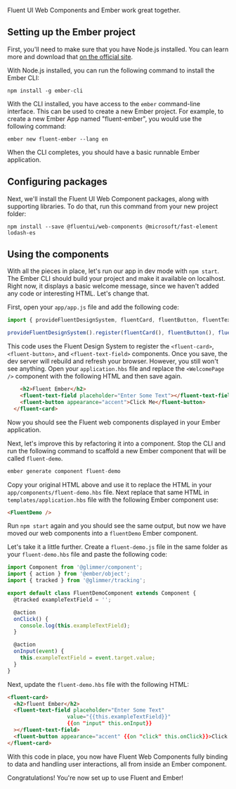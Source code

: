 
<Meta title="Integrations/Ember" />

Fluent UI Web Components and Ember work great together.

## Setting up the Ember project

First, you'll need to make sure that you have Node.js installed. You can learn more and download that [on the official site](https://nodejs.org/).

With Node.js installed, you can run the following command to install the Ember CLI:

```shell
npm install -g ember-cli
```

With the CLI installed, you have access to the `ember` command-line interface. This can be used to create a new Ember project. For example, to create a new Ember App named "fluent-ember", you would use the following command:

```shell
ember new fluent-ember --lang en
```

When the CLI completes, you should have a basic runnable Ember application.

## Configuring packages

Next, we'll install the Fluent UI Web Component packages, along with supporting libraries. To do that, run this command from your new project folder:

```shell
npm install --save @fluentui/web-components @microsoft/fast-element lodash-es
```

## Using the components

With all the pieces in place, let's run our app in dev mode with `npm start`. The Ember CLI should build your project and make it available on localhost. Right now, it displays a basic welcome message, since we haven't added any code or interesting HTML. Let's change that.

First, open your `app/app.js` file and add the following code:

```ts
import { provideFluentDesignSystem, fluentCard, fluentButton, fluentTextField } from '@fluentui/web-components';

provideFluentDesignSystem().register(fluentCard(), fluentButton(), fluentTextField());
```

This code uses the Fluent Design System to register the `<fluent-card>`, `<fluent-button>`, and `<fluent-text-field>` components. Once you save, the dev server will rebuild and refresh your browser. However, you still won't see anything. Open your `application.hbs` file and replace the `<WelcomePage />` component with the following HTML and then save again.

```html
    <h2>Fluent Ember</h2>
    <fluent-text-field placeholder="Enter Some Text"></fluent-text-field>
    <fluent-button appearance="accent">Click Me</fluent-button>
  </fluent-card>
```

Now you should see the Fluent web components displayed in your Ember application.

Next, let's improve this by refactoring it into a component. Stop the CLI and run the following command to scaffold a new Ember component that will be called `fluent-demo`.

```ts
ember generate component fluent-demo
```

Copy your original HTML above and use it to replace the HTML in your `app/components/fluent-demo.hbs` file. Next replace that same HTML in `templates/application.hbs` file with the following Ember component use:

```html
<FluentDemo />
```

Run `npm start` again and you should see the same output, but now we have moved our web components into a `fluentDemo` Ember component.

Let's take it a little further. Create a `fluent-demo.js` file in the same folder as your `fluent-demo.hbs` file and paste the following code:

```js
import Component from '@glimmer/component';
import { action } from '@ember/object';
import { tracked } from '@glimmer/tracking';

export default class FluentDemoComponent extends Component {
  @tracked exampleTextField = '';

  @action
  onClick() {
    console.log(this.exampleTextField);
  }

  @action
  onInput(event) {
    this.exampleTextField = event.target.value;
  }
}
```

Next, update the `fluent-demo.hbs` file with the following HTML:

```html
<fluent-card>
  <h2>fluent Ember</h2>
  <fluent-text-field placeholder="Enter Some Text"
                   value="{{this.exampleTextField}}"
                   {{on "input" this.onInput}}
  ></fluent-text-field>
  <fluent-button appearance="accent" {{on "click" this.onClick}}>Click Me</fluent-button>
</fluent-card>
```

With this code in place, you now have Fluent Web Components fully binding to data and handling user interactions, all from inside an Ember component.

Congratulations! You're now set up to use Fluent and Ember!
